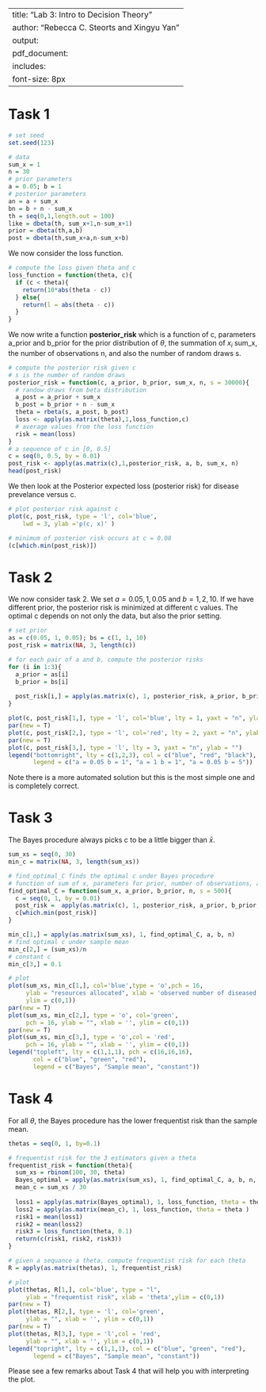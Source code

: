 
---
title: "Lab 3: Intro to Decision Theory"
author: "Rebecca C. Steorts and Xingyu Yan"
output: 
     pdf_document:
      includes: 
font-size: 8px
---

# Task 1

```r
# set seed 
set.seed(123)

# data
sum_x = 1
n = 30
# prior parameters
a = 0.05; b = 1
# posterior parameters
an = a + sum_x
bn = b + n - sum_x
th = seq(0,1,length.out = 100)
like = dbeta(th, sum_x+1,n-sum_x+1)
prior = dbeta(th,a,b)
post = dbeta(th,sum_x+a,n-sum_x+b)
```

We now consider the loss function. 
```r
# compute the loss given theta and c 
loss_function = function(theta, c){
  if (c < theta){
    return(10*abs(theta - c))
  } else{
    return(l = abs(theta - c))
  }
}
```

We now write a function **posterior_risk** which is a function of c, parameters a_prior and b_prior for the prior distribution of $\theta$, the summation of $x_i$ sum_x, the number of observations n, and also the number of random draws s. 
```r
# compute the posterior risk given c 
# s is the number of random draws 
posterior_risk = function(c, a_prior, b_prior, sum_x, n, s = 30000){
  # randow draws from beta distribution 
  a_post = a_prior + sum_x
  b_post = b_prior + n - sum_x
  theta = rbeta(s, a_post, b_post)
  loss <- apply(as.matrix(theta),1,loss_function,c)
  # average values from the loss function
  risk = mean(loss)
}
# a sequence of c in [0, 0.5]
c = seq(0, 0.5, by = 0.01)
post_risk <- apply(as.matrix(c),1,posterior_risk, a, b, sum_x, n)
head(post_risk)
```

We then look at the Posterior expected loss (posterior risk) for disease prevelance versus c. 
```r
# plot posterior risk against c 
plot(c, post_risk, type = 'l', col='blue', 
    lwd = 3, ylab ='p(c, x)' )

# minimum of posterior risk occurs at c = 0.08
(c[which.min(post_risk)])
```

# Task 2

We now consider task 2. We set $a  = 0.05, 1, 0.05$ and $b = 1, 2, 10$. If we have different prior, the posterior risk is minimized at different c values. The optimal c depends on not only the data, but also the prior setting.  
```r
# set prior
as = c(0.05, 1, 0.05); bs = c(1, 1, 10)
post_risk = matrix(NA, 3, length(c))

# for each pair of a and b, compute the posterior risks
for (i in 1:3){
  a_prior = as[i]
  b_prior = bs[i]
  
  post_risk[i,] = apply(as.matrix(c), 1, posterior_risk, a_prior, b_prior, sum_x, n)
}

plot(c, post_risk[1,], type = 'l', col='blue', lty = 1, yaxt = "n", ylab = "p(c, x)")
par(new = T)
plot(c, post_risk[2,], type = 'l', col='red', lty = 2, yaxt = "n", ylab = "")
par(new = T)
plot(c, post_risk[3,], type = 'l', lty = 3, yaxt = "n", ylab = "")
legend("bottomright", lty = c(1,2,3), col = c("blue", "red", "black"), 
       legend = c("a = 0.05 b = 1", "a = 1 b = 1", "a = 0.05 b = 5"))
```

Note there is a more automated solution but this is the most simple one and is completely correct. 

# Task 3
The Bayes procedure always picks c to be a little bigger than $\bar{x}$.


```r
sum_xs = seq(0, 30)
min_c = matrix(NA, 3, length(sum_xs))

# find_optimal_C finds the optimal c under Bayes procedure
# function of sum of x, parameters for prior, number of observations, and number of random draws 
find_optimal_C = function(sum_x, a_prior, b_prior, n, s = 500){
  c = seq(0, 1, by = 0.01)
  post_risk =  apply(as.matrix(c), 1, posterior_risk, a_prior, b_prior, sum_x, n, s)
  c[which.min(post_risk)]
}

min_c[1,] = apply(as.matrix(sum_xs), 1, find_optimal_C, a, b, n)
# find optimal c under sample mean
min_c[2,] = (sum_xs)/n
# constant c 
min_c[3,] = 0.1

# plot
plot(sum_xs, min_c[1,], col='blue',type = 'o',pch = 16, 
     ylab = "resources allocated", xlab = 'observed number of diseased cases',
     ylim = c(0,1))
par(new = T)
plot(sum_xs, min_c[2,], type = 'o', col='green', 
     pch = 16, ylab = "", xlab = '', ylim = c(0,1))
par(new = T)
plot(sum_xs, min_c[3,], type = 'o',col = 'red',
     pch = 16, ylab = "", xlab = '', ylim = c(0,1))
legend("topleft", lty = c(1,1,1), pch = c(16,16,16),
       col = c("blue", "green", "red"),
       legend = c("Bayes", "Sample mean", "constant"))
```

# Task 4

For all $\theta$, the Bayes procedure has the lower frequentist risk than the sample mean. 
```r
thetas = seq(0, 1, by=0.1)

# frequentist risk for the 3 estimators given a theta
frequentist_risk = function(theta){
  sum_xs = rbinom(100, 30, theta)
  Bayes_optimal = apply(as.matrix(sum_xs), 1, find_optimal_C, a, b, n, s = 100)
  mean_c = sum_xs / 30
  
  loss1 = apply(as.matrix(Bayes_optimal), 1, loss_function, theta = theta)
  loss2 = apply(as.matrix(mean_c), 1, loss_function, theta = theta )
  risk1 = mean(loss1)
  risk2 = mean(loss2)
  risk3 = loss_function(theta, 0.1)
  return(c(risk1, risk2, risk3))
}

# given a sequance a theta, compute frequentist risk for each theta
R = apply(as.matrix(thetas), 1, frequentist_risk)

# plot
plot(thetas, R[1,], col='blue', type = "l", 
     ylab = "frequentist risk", xlab = 'theta',ylim = c(0,1))
par(new = T)
plot(thetas, R[2,], type = 'l', col='green', 
     ylab = "", xlab = '', ylim = c(0,1))
par(new = T)
plot(thetas, R[3,], type = 'l',col = 'red',
     ylab = "", xlab = '', ylim = c(0,1))
legend("topright", lty = c(1,1,1), col = c("blue", "green", "red"),
       legend = c("Bayes", "Sample mean", "constant"))
```

Please see a few remarks about Task 4 that will help you with interpreting the plot. 
\begin{enumerate}
\item In this part of the problem, if we don't run enough samples, we can run into issues on the boundary. 
\item It's important that we have enough random samples. What is enough. Probably around 30,000. 
\item What should you observe? You should see that the Bayes estimator has lower risk than the sampler mean uniformly if you are able to draw enough random samples
\item In the event that you aren't able to draw enough random samples (perhaps you are running short on time or your computer is slow), then for a smaller number of samples, you'll observe that the Bayes estimator has slightly higher risk than the sampler mean. However, this is misleading here to report as you have not run enough samples and you should run more. 
\end{enumerate}

